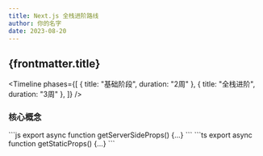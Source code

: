 ```yaml
---
title: Next.js 全栈进阶路线
author: 你的名字
date: 2023-08-20
---
```



## {frontmatter.title}

<Timeline
  phases={[
    { title: "基础阶段", duration: "2周" },
    { title: "全栈进阶", duration: "3周" },
  ]}
/>

### 核心概念

<div className="grid grid-cols-2 gap-4">
  <Card title="SSR">
    ```js
    export async function getServerSideProps() {...}
    ```
  </Card>
  <Card title="SSG">
    ```ts
    export async function getStaticProps() {...}
    ```
  </Card>
</div>
